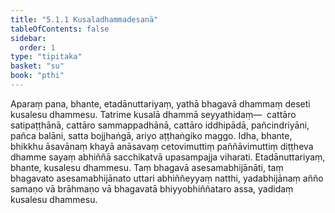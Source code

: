 ```yaml
---
title: "5.1.1 Kusaladhammadesanā"
tableOfContents: false
sidebar:
  order: 1
type: "tipitaka"
basket: "su"
book: "pthi"
---
```



<DynamicBreadcrumb />

<Division number="145" book="pthi">

<Paragraph number="296" book="pthi">
Aparaṃ pana, bhante, etadānuttariyaṃ, yathā bhagavā dhammaṃ deseti kusalesu dhammesu. Tatrime kusalā dhammā seyyathidaṃ—  cattāro satipaṭṭhānā, cattāro sammappadhānā, cattāro iddhipādā, pañcindriyāni, pañca balāni, satta bojjhaṅgā, ariyo aṭṭhaṅgiko maggo. Idha, bhante, bhikkhu āsavānaṃ khayā anāsavaṃ cetovimuttiṃ paññāvimuttiṃ diṭṭheva dhamme sayaṃ abhiññā sacchikatvā upasampajja viharati. Etadānuttariyaṃ, bhante, kusalesu dhammesu. Taṃ bhagavā asesamabhijānāti, taṃ bhagavato asesamabhijānato uttari abhiññeyyaṃ natthi, yadabhijānaṃ añño samaṇo vā brāhmaṇo vā bhagavatā bhiyyobhiññataro assa, yadidaṃ kusalesu dhammesu.
</Paragraph>
</Division>